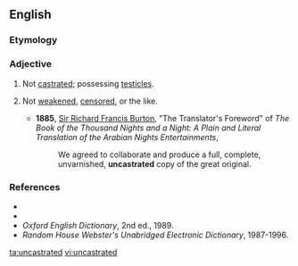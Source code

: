 ==English==

===Etymology===
{{prefix|en|un|castrated}}

===Adjective===
{{en-adj|-}}

# {{lb|en|of a male person or animal}} Not [[castrated]]; possessing [[testicles]].
# {{lb|en|figuratively}} Not [[weaken]]ed, [[censor]]ed, or the like.
#* '''1885''', [[w:Richard_Francis_Burton|Sir Richard Francis Burton]], "The Translator's Foreword" of ''The Book of the Thousand Nights and a Night: A Plain and Literal Translation of the Arabian Nights Entertainments'',
#*: We agreed to collaborate and produce a full, complete, unvarnished, '''uncastrated''' copy of the great original.

===References===
* {{R:Webster 1828}}
* {{R:Dictionary.com}}
* ''Oxford English Dictionary'', 2nd ed., 1989.
* ''Random House Webster's Unabridged Electronic Dictionary'', 1987-1996.

[[ta:uncastrated]]
[[vi:uncastrated]]